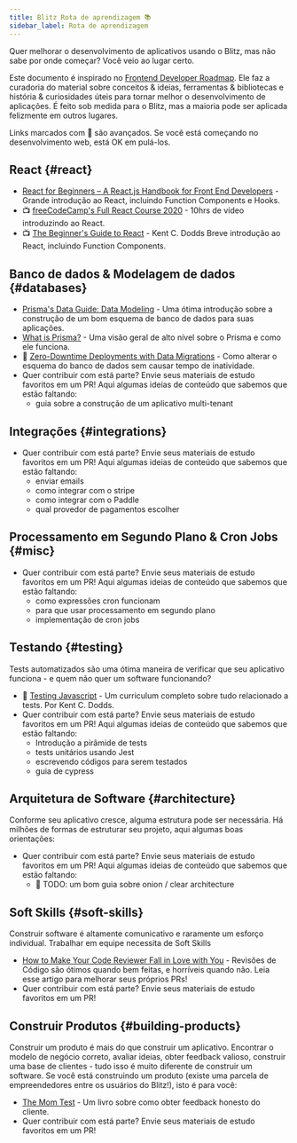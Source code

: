 ```yaml
---
title: Blitz Rota de aprendizagem 📚
sidebar_label: Rota de aprendizagem
---
```


Quer melhorar o desenvolvimento de aplicativos usando o Blitz, mas não sabe
por onde começar? Você veio ao lugar certo.

Este documento é inspirado no
[Frontend Developer Roadmap](https://roadmap.sh/frontend). Ele faz a curadoria
do material sobre conceitos & ideias, ferramentas & bibliotecas e história & curiosidades
úteis para tornar melhor o desenvolvimento de aplicações. É feito sob medida para o Blitz,
mas a maioria pode ser aplicada felizmente em outros lugares.

<Card type="info">

Links marcados com 🥷 são avançados. Se você está começando no desenvolvimento web, 
está OK em pulá-los.

</Card>

## React {#react}

- [React for Beginners – A React.js Handbook for Front End Developers](https://www.freecodecamp.org/news/react-beginner-handbook) -
  Grande introdução ao React, incluindo Function Components e Hooks.
- 📺
  [freeCodeCamp's Full React Course 2020](https://www.youtube.com/watch?v=4UZrsTqkcW4) -
  10hrs de vídeo introduzindo ao React.
- 📺
  [The Beginner's Guide to React](https://egghead.io/courses/the-beginner-s-guide-to-react) -
  Kent C. Dodds Breve introdução ao React, incluindo Function
  Components.

## Banco de dados & Modelagem de dados {#databases}

- [Prisma's Data Guide: Data Modeling](https://www.prisma.io/dataguide/datamodeling) -
  Uma ótima introdução sobre a construção de um bom esquema de banco de dados para suas aplicações.
- [What is Prisma?](https://www.prisma.io/docs/concepts/overview/what-is-prisma) -
  Uma visão geral de alto nível sobre o Prisma e como ele funciona.
- 🥷
  [Zero-Downtime Deployments with Data Migrations](https://engineering.wework.com/zero-downtime-deployments-with-data-migrations-2e337df48b8f) -
  Como alterar o esquema do banco de dados sem causar tempo de inatividade.
- Quer contribuir com está parte? Envie seus materiais de estudo
  favoritos em um PR! Aqui algumas ideias de conteúdo que sabemos que estão faltando:
  - guia sobre a construção de um aplicativo multi-tenant

## Integrações {#integrations}

- Quer contribuir com está parte? Envie seus materiais de estudo
  favoritos em um PR! Aqui algumas ideias de conteúdo que sabemos que estão faltando:
  - enviar emails
  - como integrar com o stripe
  - como integrar com o Paddle
  - qual provedor de pagamentos escolher

## Processamento em Segundo Plano & Cron Jobs {#misc}

- Quer contribuir com está parte? Envie seus materiais de estudo
  favoritos em um PR! Aqui algumas ideias de conteúdo que sabemos que estão faltando:
  - como expressões cron funcionam
  - para que usar processamento em segundo plano
  - implementação de cron jobs

## Testando {#testing}

Tests automatizados são uma ótima maneira de verificar que seu aplicativo funciona -
e quem não quer um software funcionando?

- 💸 [Testing Javascript](https://testingjavascript.com) - Um curriculum 
completo sobre tudo relacionado a tests. Por Kent C. Dodds.
- Quer contribuir com está parte? Envie seus materiais de estudo
  favoritos em um PR! Aqui algumas ideias de conteúdo que sabemos que estão faltando:
  - Introdução a pirâmide de tests
  - tests unitários usando Jest
  - escrevendo códigos para serem testados
  - guia de cypress

## Arquitetura de Software {#architecture}

Conforme seu aplicativo cresce, alguma estrutura pode ser necessária.
Há milhões de formas de estruturar seu projeto, aqui algumas boas 
orientações:

- Quer contribuir com está parte? Envie seus materiais de estudo
  favoritos em um PR! Aqui algumas ideias de conteúdo que sabemos que estão faltando:
  - 🥷 TODO: um bom guia sobre onion / clear architecture

## Soft Skills {#soft-skills}

Construir software é altamente comunicativo e raramente um esforço individual.
Trabalhar em equipe necessita de Soft Skills

- [How to Make Your Code Reviewer Fall in Love with You](https://mtlynch.io/code-review-love/) -
  Revisões de Código são ótimos quando bem feitas, e horríveis quando não. Leia esse 
  artigo para melhorar seus próprios PRs!
- Quer contribuir com está parte? Envie seus materiais de estudo
  favoritos em um PR!

## Construir Produtos {#building-products}

Construir um produto é mais do que construir um aplicativo. Encontrar o modelo
de negócio correto, avaliar ideias, obter feedback valioso, construir uma 
base de clientes - tudo isso é muito diferente de construir um software. 
Se você está construindo um produto (existe uma parcela de empreendedores entre 
os usuários do Blitz!), isto é para você:

<!--alex disable dad-mom -->

- [The Mom Test](http://momtestbook.com) - Um livro sobre como obter 
feedback honesto do cliente.
- Quer contribuir com está parte? Envie seus materiais de estudo
  favoritos em um PR!

<!--alex enable dad-mom -->
